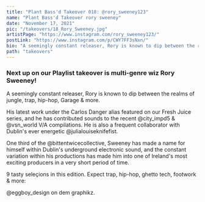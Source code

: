 ```yaml
---
title: "Plant Bass'd Takeover 018: @rory_sweeney123"
name: "Plant Bass'd Takeover rory sweeney"
date: "November 17, 2021"
pic: "/takeovers/18_Rory_Sweeney.jpg"
artistPage: "https://www.instagram.com/rory_sweeney123/"
postLink: "https://www.instagram.com/p/CWY7FF3sNxn/"
bio: "A seemingly constant releaser, Rory is known to dip between the realms of jungle, trap, hip-hop, Garage & more"
path: "takeovers"
---
```


### Next up on our Playlist takeover is multi-genre wiz Rory Sweeney!

A seemingly constant releaser, Rory is known to dip between the realms of jungle, trap, hip-hop, Garage & more.

His latest work under the Carlos Danger alias featured on our Fresh Juice series, and he has contributed sounds to the recent @city_impd5 & @vsn_world V/A compilations. He is also a frequent collaborator with Dublin's ever energetic @julialouiseknifefist.

One third of the @bittentwicecollective, Sweeney has made a name for himself within Dublin's underground electronic sound, and the constant variation within his productions has made him into one of Ireland's most exciting producers in a very short period of time.

9 tasty seleçions in this edition. Expect trap, hip-hop, ghetto tech, footwork & more: <HoverLink url="open.spotify.com/playlist/5skAgzUfGmZLwrOPNLnGVf" name="Plant Bass'd Picks." external inline />

@eggboy_design on dem graphikz.
